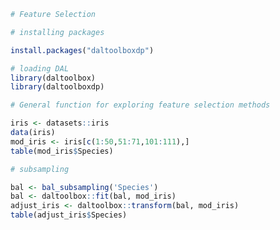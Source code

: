 ```r
# Feature Selection

# installing packages

install.packages("daltoolboxdp")
```

```r
# loading DAL
library(daltoolbox)
library(daltoolboxdp)
```

```r
# General function for exploring feature selection methods

iris <- datasets::iris
data(iris)
mod_iris <- iris[c(1:50,51:71,101:111),]
table(mod_iris$Species)
```

```r
# subsampling

bal <- bal_subsampling('Species')
bal <- daltoolbox::fit(bal, mod_iris)
adjust_iris <- daltoolbox::transform(bal, mod_iris)
table(adjust_iris$Species)
```

